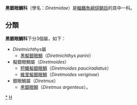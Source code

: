 {{Automatic taxobox
| taxon = Diretmidae
| authority = 
| subdivision_ranks = [[屬|屬]]
| subdivision = * 見內文
}}

'''黑銀眼鯛科'''（學名：''Diretmidae''）是[[輻鰭魚綱|輻鰭魚綱]][[燧鲷目|燧鲷目]]的其中一科。

==分類==
'''黑銀眼鯛科'''下分3個屬，如下：
*''Diretmichthys''屬
**[[黑擬銀眼鯛|黑擬銀眼鯛]]（''Diretmichthys parini''）
*擬銀眼鯛屬（''Diretmoides''）
**[[短鰭擬銀眼鯛|短鰭擬銀眼鯛]]（''Diretmoides pauciradiatus''）
**[[維里擬銀眼鯛|維里擬銀眼鯛]]（''Diretmoides veriginae''）
*銀眼鯛屬（''Diretmus''）
**[[黑銀眼鯛|黑銀眼鯛]]（''Diretmus argenteus''）。

{{taxonbar}}
[[Category:黑銀眼鯛科|*]]
[[Category:燧鲷目|H]]
